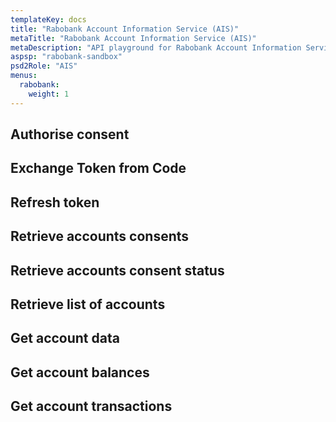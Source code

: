 ```yaml
---
templateKey: docs
title: "Rabobank Account Information Service (AIS)"
metaTitle: "Rabobank Account Information Service (AIS)"
metaDescription: "API playground for Rabobank Account Information Service (AIS)"
aspsp: "rabobank-sandbox"
psd2Role: "AIS"
menus:
  rabobank: 
    weight: 1
---
```





  <step>

  ## Authorise consent

  <AuthoriseStep/>
  </step>
  <step>

  ## Exchange Token from Code

  <CreateToken/>
  </step>
  <step>

  ## Refresh token

  <RefreshToken/>
  </step>
  <step>

  ## Retrieve accounts consents

  <AccountConsents/>
  </step>
  <step>

  ## Retrieve accounts consent status

  <AccountConsentStatus/>
  </step>
  <step>

  ## Retrieve list of accounts

  <StepAccounts/>
  </step>
  <step>

  ## Get account data

  <StepAccount/>
  </step>
  <step>

  ## Get account balances

  <StepBalances/>
  </step>
  <step>

  ## Get account transactions

  <StepTransactions/>
  </step>

